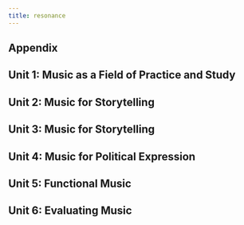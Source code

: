 ```yaml
---
title: resonance
---
```



<LinkCard title="Resonance V7 Textbook" href="/resonances/resonance-v7.pdf" />

## Appendix

<CardGrid>
  <LinkCard
    title="A1: Definition of Terms"
    href="/resonances/appendix/Appendices_Definition_of_Terms.pdf"
  />
  <LinkCard
    title="A2: Instruments of the Orchestra"
    href="/resonances/appendix/Appendices_Instruments_of_the_Orchestra.pdf"
  />
  <LinkCard
    title="A3: Western Art Music"
    href="/resonances/appendix/Appendices_Western_Art_Music.pdf"
  />
</CardGrid>

## Unit 1: Music as a Field of Practice and Study

<CardGrid>
  <LinkCard
    title="Chapter 1.1: Music in Human Life"
    href="/resonances/unit1/Unit1_Chapter1_Music_in_Human_Life.pdf"
  />
  <LinkCard
    title="Chapter 1.2: The Elements of Music"
    href="/resonances/unit1/Unit1_Chapter2_The_Elements_of_Music.pdf"
  />
</CardGrid>

## Unit 2: Music for Storytelling

<CardGrid>
  <LinkCard
    title="Chapter 2.3: Music and Characterization"
    href="/resonances/unit2/Unit2_Chapter3_Music_and_Characterization.pdf"
  />
  <LinkCard
    title="Chapter 2.4: Sung and Danced Drama"
    href="/resonances/unit2/Unit2_Chapter4_Sung_and_Danced_Drama.pdf"
  />
  <LinkCard
    title="Chapter 2.5: Song"
    href="/resonances/unit2/Unit2_Chapter5_Song.pdf"
  />
  <LinkCard
    title="Chapter 2.6: Stories without Words: Introduction"
    href="/resonances/unit2/Unit2_Chapter6_Stories_without_Words_Introduction.pdf"
  />
</CardGrid>

## Unit 3: Music for Storytelling

<CardGrid>
  <LinkCard
    title="Chapter 3.7: Listening at Public Concerts: Introduction"
    href="/resonances/unit3/Unit3_Chapter7_Listening_at_Public_Concerts_Introduction.pdf"
  />
  <LinkCard
    title="Chapter 3.8: Listening at Home and at Court: Introduction"
    href="/resonances/unit3/Unit3_Chapter8_Listening_at_Home_and_at_Court_Introduction.pdf"
  />
</CardGrid>

## Unit 4: Music for Political Expression

<CardGrid>
  <LinkCard
    title="Chapter 4.9: National Identity"
    href="/resonances/unit4/Unit4_Chapter9_National_Identity.pdf"
  />
  <LinkCard
    title="Chapter 4.10: Support and Protest"
    href="/resonances/unit4/Unit4_Chapter10_Support_and_Protest.pdf"
  />
</CardGrid>

## Unit 5: Functional Music

<CardGrid>
  <LinkCard
    title="Chapter 5.11: Music for Spiritual Expression"
    href="/resonances/unit5/Unit5_Chapter11_Music_for_Spiritual_Expression.pdf"
  />
  <LinkCard
    title="Chapter 5.12: Music for Moving"
    href="/resonances/unit5/Unit5_Chapter12_Music_for_Moving.pdf"
  />
</CardGrid>

## Unit 6: Evaluating Music

<CardGrid>
  <LinkCard
    title="Chapter 6.13: What is Good Music?"
    href="/resonances/unit6/Unit6_Chapter13_What_is_Good_Music.pdf"
  />
</CardGrid>
